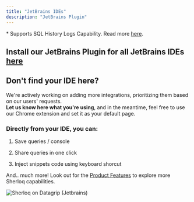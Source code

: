 ```yaml
---
title: "JetBrains IDEs"
description: "JetBrains Plugin"
---
```


<CardGroup cols={3}>
  <Card title="DataGrip *" href="/datagripplugin" />

  <Card title="PyCharm *" href="/datagripplugin" />
</CardGroup>

\* Supports SQL History Logs Capability. Read more [here](https://docs.sherloqdata.io/queryhistory#queries-history-logs).

## **Install our JetBrains Plugin for all JetBrains IDEs** [**here**](https://docs.sherloqdata.io/datagripplugin)

## Don't find your IDE here?

We're actively working on adding more integrations, prioritizing them based on our users' requests.<br /> **Let us know here what you're using**, and in the meantime, feel free to use our Chrome extension and set it as your default page.

### Directly from your IDE, you can:

1. Save queries / console

2. Share queries in one click

3. Inject snippets code using keyboard shorcut

And.. much more! Look out for the [Product Features](/features) to explore more Sherloq capabilities.

<Frame caption="Sherloq Plugin on top of Datagrip">
  <img alt="Sherloq on Datagrip (Jetbrains)" src="/images/sherloq_dg.png" />
</Frame>